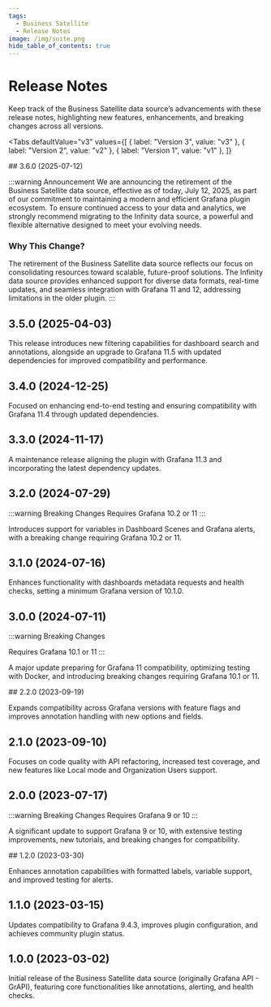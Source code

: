 ```yaml
---
tags:
  - Business Satellite
  - Release Notes
image: /img/suite.png
hide_table_of_contents: true
---
```



# Release Notes

Keep track of the Business Satellite data source’s advancements with these release notes, highlighting new features, enhancements, and breaking changes across all versions.

<Tabs
  defaultValue="v3"
  values={[
    { label: "Version 3", value: "v3" },
    { label: "Version 2", value: "v2" },
    { label: "Version 1", value: "v1" },
  ]}
>
  <TabItem value="v3">
## 3.6.0 (2025-07-12)

:::warning Announcement
We are announcing the retirement of the Business Satellite data source, effective as of today, July 12, 2025, as part of our commitment to maintaining a modern and efficient Grafana plugin ecosystem. To ensure continued access to your data and analytics, we strongly recommend migrating to the Infinity data source, a powerful and flexible alternative designed to meet your evolving needs.

### Why This Change?

The retirement of the Business Satellite data source reflects our focus on consolidating resources toward scalable, future-proof solutions. The Infinity data source provides enhanced support for diverse data formats, real-time updates, and seamless integration with Grafana 11 and 12, addressing limitations in the older plugin.
:::

## 3.5.0 (2025-04-03)

This release introduces new filtering capabilities for dashboard search and annotations, alongside an upgrade to Grafana 11.5 with updated dependencies for improved compatibility and performance.

## 3.4.0 (2024-12-25)

Focused on enhancing end-to-end testing and ensuring compatibility with Grafana 11.4 through updated dependencies.

## 3.3.0 (2024-11-17)

A maintenance release aligning the plugin with Grafana 11.3 and incorporating the latest dependency updates.

## 3.2.0 (2024-07-29)

:::warning Breaking Changes
Requires Grafana 10.2 or 11
:::

Introduces support for variables in Dashboard Scenes and Grafana alerts, with a breaking change requiring Grafana 10.2 or 11.

## 3.1.0 (2024-07-16)

Enhances functionality with dashboards metadata requests and health checks, setting a minimum Grafana version of 10.1.0.

## 3.0.0 (2024-07-11)

:::warning Breaking Changes

Requires Grafana 10.1 or 11
:::

A major update preparing for Grafana 11 compatibility, optimizing testing with Docker, and introducing breaking changes requiring Grafana 10.1 or 11.

  </TabItem>

  <TabItem value="v2">
## 2.2.0 (2023-09-19)

Expands compatibility across Grafana versions with feature flags and improves annotation handling with new options and fields.

<BlogPost id="grapi-datasource-2.2.0-20231027" />

## 2.1.0 (2023-09-10)

Focuses on code quality with API refactoring, increased test coverage, and new features like Local mode and Organization Users support.

## 2.0.0 (2023-07-17)

:::warning Breaking Changes
Requires Grafana 9 or 10
:::

A significant update to support Grafana 9 or 10, with extensive testing improvements, new tutorials, and breaking changes for compatibility.

<BlogPost id="grapi-datasource-2.0.0-20230718" />
  </TabItem>

  <TabItem value="v1">
## 1.2.0 (2023-03-30)

Enhances annotation capabilities with formatted labels, variable support, and improved testing for alerts.

<BlogPost id="grapi-datasource-1.2.0-20230331" />

## 1.1.0 (2023-03-15)

Updates compatibility to Grafana 9.4.3, improves plugin configuration, and achieves community plugin status.

<BlogPost id="grapi-datasource-1.1.0-20230315" />

## 1.0.0 (2023-03-02)

Initial release of the Business Satellite data source (originally Grafana API - GrAPI), featuring core functionalities like annotations, alerting, and health checks.

<BlogPost id="grapi-datasource-1.0.0-20230302" />

  </TabItem>

</Tabs>
